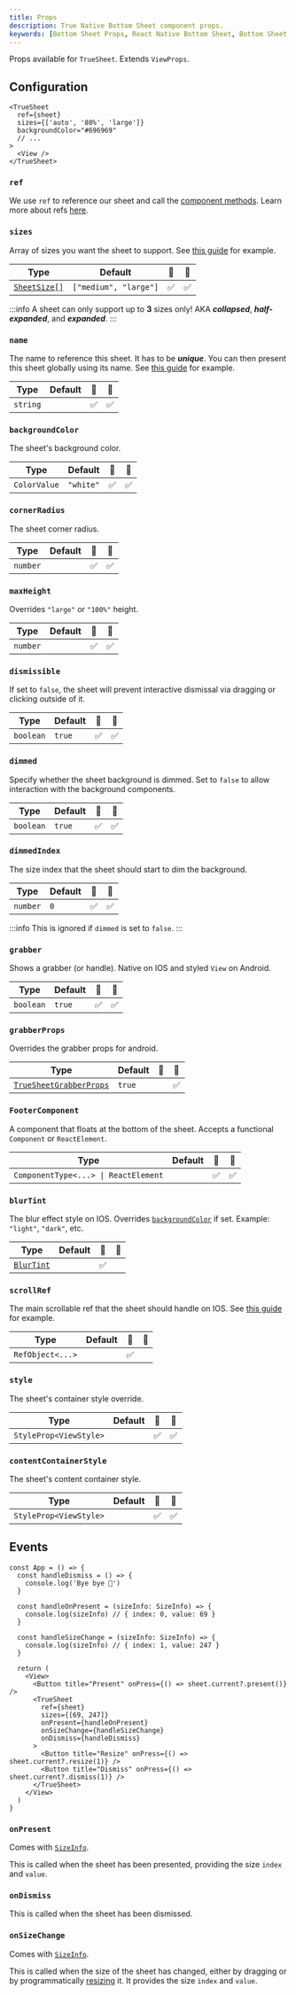 ```yaml
---
title: Props
description: True Native Bottom Sheet component props.
keywords: [Bottom Sheet Props, React Native Bottom Sheet, Bottom Sheet documentation]
---
```


Props available for `TrueSheet`. Extends `ViewProps`.

## Configuration

```tsx {2-5}
<TrueSheet
  ref={sheet}
  sizes={['auto', '80%', 'large']}
  backgroundColor="#696969"
  // ...
>
  <View />
</TrueSheet>
```

### `ref`

We use `ref` to reference our sheet and call the [component methods](/reference/methods). Learn more about refs [here](https://react.dev/learn/referencing-values-with-refs).

### `sizes`

Array of sizes you want the sheet to support. See [this guide](/guides/resizing) for example.

| Type | Default | 🍎 | 🤖 |
| - | - | - | - |
| [`SheetSize[]`](/reference/types#sheetsize) | `["medium", "large"]` | ✅ | ✅ |

:::info
A sheet can only support up to **3** sizes only! AKA **_collapsed_**, **_half-expanded_**, and **_expanded_**.
:::

### `name`

The name to reference this sheet. It has to be **_unique_**. You can then present this sheet globally using its name. See [this guide](/guides/global-methods) for example.

| Type | Default | 🍎 | 🤖 |
| - | - | - | - |
| `string` | | ✅ | ✅ |

### `backgroundColor`

The sheet's background color.

| Type | Default | 🍎 | 🤖 |
| - | - | - | - |
| `ColorValue` | `"white"` | ✅ | ✅ |

### `cornerRadius`

The sheet corner radius.

| Type | Default | 🍎 | 🤖 |
| - | - | - | - |
| `number` | | ✅ | ✅ |

### `maxHeight`

Overrides `"large"` or `"100%"` height.

| Type | Default | 🍎 | 🤖 |
| - | - | - | - |
| `number` | | ✅ | ✅ |

### `dismissible`

If set to `false`, the sheet will prevent interactive dismissal via dragging or clicking outside of it.

| Type | Default | 🍎 | 🤖 |
| - | - | - | - |
| `boolean` | `true` | ✅ | ✅ |

### `dimmed`

Specify whether the sheet background is dimmed. Set to `false` to allow interaction with the background components.

| Type | Default | 🍎 | 🤖 |
| - | - | - | - |
| `boolean` | `true` | ✅ | ✅ |

### `dimmedIndex`

The size index that the sheet should start to dim the background.

| Type | Default | 🍎 | 🤖 |
| - | - | - | - |
| `number` | `0` | ✅ | ✅ |

:::info
This is ignored if `dimmed` is set to `false`.
:::

### `grabber`

Shows a grabber (or handle). Native on IOS and styled `View` on Android.

| Type | Default | 🍎 | 🤖 |
| - | - | - | - |
| `boolean` | `true` | ✅ | ✅ |

### `grabberProps`

Overrides the grabber props for android.

| Type | Default | 🍎 | 🤖 |
| - | - | - | - |
| [`TrueSheetGrabberProps`](/reference/types#truesheetgrabberprops) | `true` |  | ✅ |

### `FooterComponent`

A component that floats at the bottom of the sheet. Accepts a functional `Component` or `ReactElement`.

| Type | Default | 🍎 | 🤖 |
| - | - | - | - |
| `ComponentType<...> \| ReactElement` | | ✅ | ✅ |

### `blurTint`

The blur effect style on IOS. Overrides [`backgroundColor`](#backgroundcolor) if set. Example: `"light"`, `"dark"`, etc.

| Type | Default | 🍎 | 🤖 |
| - | - | - | - |
| [`BlurTint`](/reference/types#blurtint) | | ✅ | |

### `scrollRef`

The main scrollable ref that the sheet should handle on IOS. See [this guide](/guides/scrolling) for example.

| Type | Default | 🍎 | 🤖 |
| - | - | - | - |
| `RefObject<...>` | | ✅ | |

### `style`

The sheet's container style override.

| Type | Default | 🍎 | 🤖 |
| - | - | - | - |
| `StyleProp<ViewStyle>` | | ✅ | ✅ |

### `contentContainerStyle`

The sheet's content container style.

| Type | Default | 🍎 | 🤖 |
| - | - | - | - |
| `StyleProp<ViewStyle>` | | ✅ | ✅ |

## Events

```tsx {20-22}
const App = () => {
  const handleDismiss = () => {
    console.log('Bye bye 👋')
  }

  const handleOnPresent = (sizeInfo: SizeInfo) => {
    console.log(sizeInfo) // { index: 0, value: 69 }
  }

  const handleSizeChange = (sizeInfo: SizeInfo) => {
    console.log(sizeInfo) // { index: 1, value: 247 }
  }

  return (
    <View>
      <Button title="Present" onPress={() => sheet.current?.present()} />
      <TrueSheet
        ref={sheet}
        sizes={[69, 247]}
        onPresent={handleOnPresent}
        onSizeChange={handleSizeChange}
        onDismiss={handleDismiss}
      >
        <Button title="Resize" onPress={() => sheet.current?.resize(1)} />
        <Button title="Dismiss" onPress={() => sheet.current?.dismiss(1)} />
      </TrueSheet>
    </View>
  )
}
```

### `onPresent`

Comes with [`SizeInfo`](/reference/types#sizeinfo).

This is called when the sheet has been presented, providing the size `index` and `value`.

### `onDismiss`

This is called when the sheet has been dismissed.

### `onSizeChange`

Comes with [`SizeInfo`](/reference/types#sizeinfo).

This is called when the size of the sheet has changed, either by dragging or by programmatically [resizing](/reference/methods#resize) it. It provides the size `index` and `value`.
